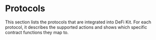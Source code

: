 # Protocols

This section lists the protocols that are integrated into DeFi Kit.
For each protocol, it describes the supported actions and shows which specific contract functions they map to.
